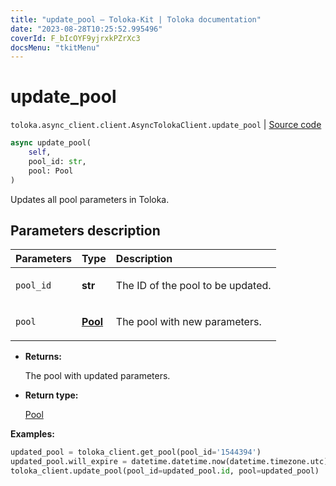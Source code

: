 ```yaml
---
title: "update_pool — Toloka-Kit | Toloka documentation"
date: "2023-08-28T10:25:52.995496"
coverId: F_bIcOYF9yjrxkPZrXc3
docsMenu: "tkitMenu"
---
```


# update_pool

`toloka.async_client.client.AsyncTolokaClient.update_pool` | [Source code](https://github.com/Toloka/toloka-kit/blob/v1.2.1/src/async_client/client.py#L0)

```python
async update_pool(
    self,
    pool_id: str,
    pool: Pool
)
```

Updates all pool parameters in Toloka.

## Parameters description

| Parameters | Type | Description |
| :----------| :----| :-----------|
`pool_id`|**str**|<p>The ID of the pool to be updated.</p>
`pool`|**[Pool](/docs/toloka-kit/reference/toloka.client.pool.Pool)**|<p>The pool with new parameters.</p>

* **Returns:**

  The pool with updated parameters.

* **Return type:**

  [Pool](/docs/toloka-kit/reference/toloka.client.pool.Pool)

**Examples:**

```python
updated_pool = toloka_client.get_pool(pool_id='1544394')
updated_pool.will_expire = datetime.datetime.now(datetime.timezone.utc) + datetime.timedelta(days=30)
toloka_client.update_pool(pool_id=updated_pool.id, pool=updated_pool)
```
